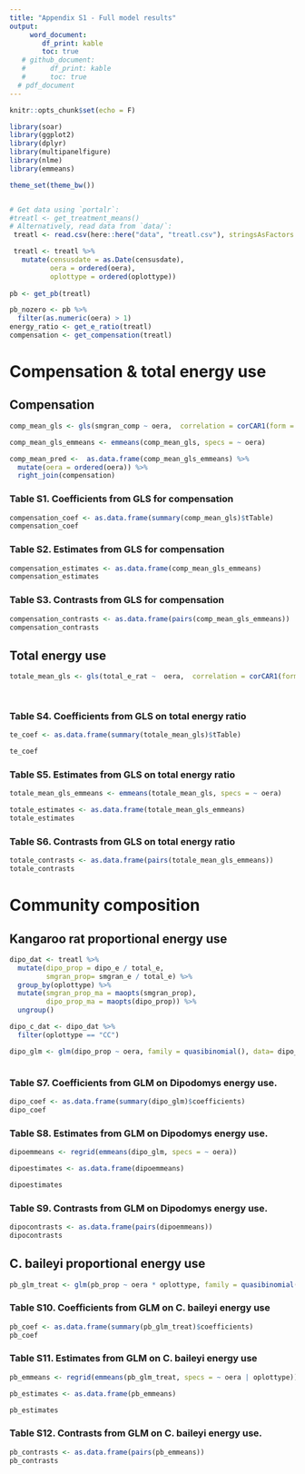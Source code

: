 ```yaml
---
title: "Appendix S1 - Full model results"
output: 
     word_document:
        df_print: kable
        toc: true
   # github_document:
   #      df_print: kable
   #      toc: true
  # pdf_document
---
```


```r
knitr::opts_chunk$set(echo = F)

library(soar)
library(ggplot2)
library(dplyr)
library(multipanelfigure)
library(nlme)
library(emmeans)

theme_set(theme_bw())


# Get data using `portalr`:
#treatl <- get_treatment_means() 
# Alternatively, read data from `data/`:
 treatl <- read.csv(here::here("data", "treatl.csv"), stringsAsFactors = T)

 treatl <- treatl %>%
   mutate(censusdate = as.Date(censusdate),
          oera = ordered(oera),
          oplottype = ordered(oplottype))
 
pb <- get_pb(treatl) 

pb_nozero <- pb %>%
  filter(as.numeric(oera) > 1)
energy_ratio <- get_e_ratio(treatl)
compensation <- get_compensation(treatl)

```


# Compensation & total energy use

## Compensation



```r


comp_mean_gls <- gls(smgran_comp ~ oera,  correlation = corCAR1(form = ~ period), data = compensation)

comp_mean_gls_emmeans <- emmeans(comp_mean_gls, specs = ~ oera)

comp_mean_pred <-  as.data.frame(comp_mean_gls_emmeans) %>%
  mutate(oera = ordered(oera)) %>%
  right_join(compensation)

```


### Table S1. Coefficients from GLS for compensation

```r
compensation_coef <- as.data.frame(summary(comp_mean_gls)$tTable)
compensation_coef
```


### Table S2. Estimates from GLS for compensation 

```r

compensation_estimates <- as.data.frame(comp_mean_gls_emmeans)
compensation_estimates

```

### Table S3. Contrasts from GLS for compensation 

```r
compensation_contrasts <- as.data.frame(pairs(comp_mean_gls_emmeans))
compensation_contrasts

```

## Total energy use

```r

totale_mean_gls <- gls(total_e_rat ~  oera,  correlation = corCAR1(form = ~ period), data = energy_ratio)

  
```


### Table S4. Coefficients from GLS on total energy ratio

```r

te_coef <- as.data.frame(summary(totale_mean_gls)$tTable)

te_coef

```


### Table S5. Estimates from GLS on total energy ratio

```r
totale_mean_gls_emmeans <- emmeans(totale_mean_gls, specs = ~ oera)

totale_estimates <- as.data.frame(totale_mean_gls_emmeans)
totale_estimates

```


### Table S6. Contrasts from GLS on total energy ratio

```r
totale_contrasts <- as.data.frame(pairs(totale_mean_gls_emmeans))
totale_contrasts

```

# Community composition

## Kangaroo rat proportional energy use


```r

dipo_dat <- treatl %>%
  mutate(dipo_prop = dipo_e / total_e,
         smgran_prop= smgran_e / total_e) %>%
  group_by(oplottype) %>%
  mutate(smgran_prop_ma = maopts(smgran_prop),
         dipo_prop_ma = maopts(dipo_prop)) %>%
  ungroup() 

dipo_c_dat <- dipo_dat %>%
  filter(oplottype == "CC")

dipo_glm <- glm(dipo_prop ~ oera, family = quasibinomial(), data= dipo_c_dat)



```

### Table S7. Coefficients from GLM on Dipodomys energy use.

```r

dipo_coef <- as.data.frame(summary(dipo_glm)$coefficients)
dipo_coef

```


### Table S8. Estimates from GLM on Dipodomys energy use.

```r


dipoemmeans <- regrid(emmeans(dipo_glm, specs = ~ oera))

dipoestimates <- as.data.frame(dipoemmeans)

dipoestimates

```


### Table S9. Contrasts from GLM on Dipodomys energy use.

```r
dipocontrasts <- as.data.frame(pairs(dipoemmeans))
dipocontrasts

```


## C. baileyi proportional energy use


```r

pb_glm_treat <- glm(pb_prop ~ oera * oplottype, family = quasibinomial(), data= pb_nozero)

```

### Table S10. Coefficients from GLM on C. baileyi energy use

```r

pb_coef <- as.data.frame(summary(pb_glm_treat)$coefficients)
pb_coef

```


### Table S11. Estimates from GLM on C. baileyi energy use

```r

pb_emmeans <- regrid(emmeans(pb_glm_treat, specs = ~ oera | oplottype))

pb_estimates <- as.data.frame(pb_emmeans)

pb_estimates

```

### Table S12. Contrasts from GLM on C. baileyi energy use.

```r
pb_contrasts <- as.data.frame(pairs(pb_emmeans))
pb_contrasts

```
